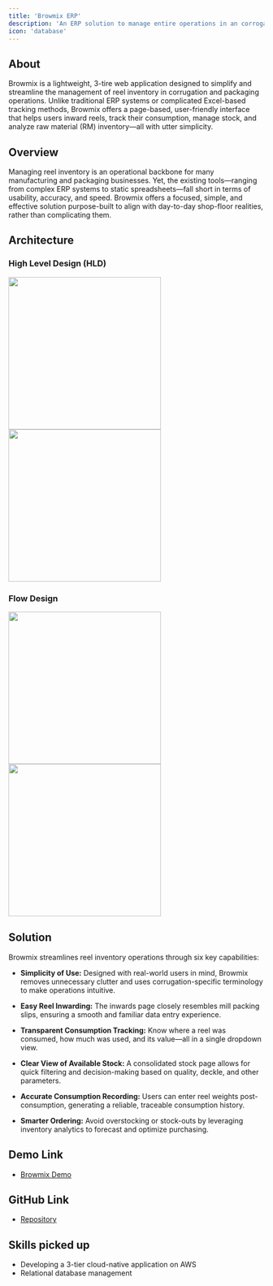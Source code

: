 ```yaml
---
title: 'Browmix ERP'
description: 'An ERP solution to manage entire operations in an corrogated box industry right from paper inventory to production.'
icon: 'database'
---
```


## About

Browmix is a lightweight, 3-tire web application designed to simplify and streamline the management of reel inventory in corrugation and packaging operations. Unlike traditional ERP systems or complicated Excel-based tracking methods, Browmix offers a page-based, user-friendly interface that helps users inward reels, track their consumption, manage stock, and analyze raw material (RM) inventory—all with utter simplicity.

## Overview

Managing reel inventory is an operational backbone for many manufacturing and packaging businesses. Yet, the existing tools—ranging from complex ERP systems to static spreadsheets—fall short in terms of usability, accuracy, and speed. Browmix offers a focused, simple, and effective solution purpose-built to align with day-to-day shop-floor realities, rather than complicating them.

## Architecture

### High Level Design (HLD)

<img height="300" className="block dark:hidden" src="/images/browmix-hld.png" />
<img height="300" className="hidden dark:block" src="/images/browmix-hld-dark.png" />

### Flow Design

<img height="300" className="block dark:hidden" src="/images/browmix-flow.png" />
<img height="300" className="hidden dark:block" src="/images/browmix-flow-dark.png" />


## Solution

Browmix streamlines reel inventory operations through six key capabilities:

- **Simplicity of Use:** Designed with real-world users in mind, Browmix removes unnecessary clutter and uses corrugation-specific terminology to make operations intuitive.

- **Easy Reel Inwarding:** The inwards page closely resembles mill packing slips, ensuring a smooth and familiar data entry experience.

- **Transparent Consumption Tracking:** Know where a reel was consumed, how much was used, and its value—all in a single dropdown view.

- **Clear View of Available Stock:** A consolidated stock page allows for quick filtering and decision-making based on quality, deckle, and other parameters.

- **Accurate Consumption Recording:** Users can enter reel weights post-consumption, generating a reliable, traceable consumption history.

- **Smarter Ordering:** Avoid overstocking or stock-outs by leveraging inventory analytics to forecast and optimize purchasing.

## Demo Link

- [Browmix Demo](https://akrivis-business-solutions.github.io/browmix-broucure/)

## GitHub Link

- [Repository](https://github.com/Akrivis-Business-Solutions)

## Skills picked up

- Developing a 3-tier cloud-native application on AWS
- Relational database management